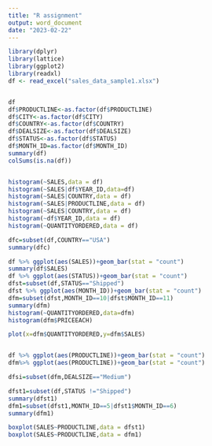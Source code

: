 ```yaml
---
title: "R assignment"
output: word_document
date: "2023-02-22"
---
```

```r
library(dplyr)
library(lattice)
library(ggplot2)
library(readxl)
df <- read_excel("sales_data_sample1.xlsx")


df
df$PRODUCTLINE<-as.factor(df$PRODUCTLINE)
df$CITY<-as.factor(df$CITY)
df$COUNTRY<-as.factor(df$COUNTRY)
df$DEALSIZE<-as.factor(df$DEALSIZE)
df$STATUS<-as.factor(df$STATUS)
df$MONTH_ID=as.factor(df$MONTH_ID)
summary(df)
colSums(is.na(df))


histogram(~SALES,data = df)
histogram(~SALES|df$YEAR_ID,data=df)
histogram(~SALES|COUNTRY,data = df)
histogram(~SALES|PRODUCTLINE,data = df)
histogram(~SALES|COUNTRY,data = df)
histogram(~df$YEAR_ID,data = df)
histogram(~QUANTITYORDERED,data = df)

dfc=subset(df,COUNTRY=="USA")
summary(dfc)

df %>% ggplot(aes(SALES))+geom_bar(stat = "count")
summary(df$SALES)
df %>% ggplot(aes(STATUS))+geom_bar(stat = "count")
dfst=subset(df,STATUS=="Shipped")
dfst %>% ggplot(aes(MONTH_ID))+geom_bar(stat = "count")
dfm=subset(dfst,MONTH_ID==10|dfst$MONTH_ID==11)
summary(dfm)
histogram(~QUANTITYORDERED,data=dfm)
histogram(dfm$PRICEEACH)

plot(x=dfm$QUANTITYORDERED,y=dfm$SALES)


df %>% ggplot(aes(PRODUCTLINE))+geom_bar(stat = "count")
dfm%>% ggplot(aes(PRODUCTLINE))+geom_bar(stat = "count")

dfsi=subset(dfm,DEALSIZE=="Medium")

dfst1=subset(df,STATUS !="Shipped")
summary(dfst1)
dfm1=subset(dfst1,MONTH_ID==5|dfst1$MONTH_ID==6)
summary(dfm1)

boxplot(SALES~PRODUCTLINE,data = dfst1)
boxplot(SALES~PRODUCTLINE,data = dfm1)
  
```

